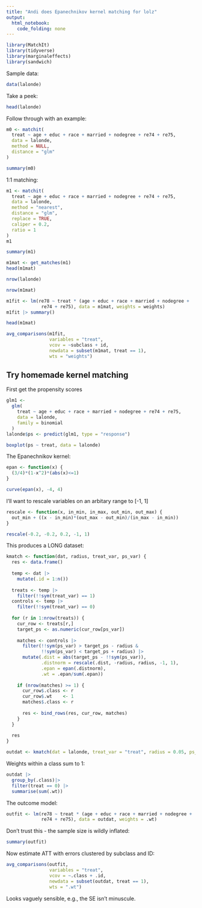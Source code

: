 ```yaml
---
title: "Andi does Epanechnikov kernel matching for lolz"
output: 
  html_notebook: 
    code_folding: none
---
```


```r
library(MatchIt)
library(tidyverse)
library(marginaleffects)
library(sandwich)
```

Sample data:

```r
data(lalonde)
```

Take a peek:

```r
head(lalonde)
```

Follow through with an example:

```r
m0 <- matchit(
  treat ~ age + educ + race + married + nodegree + re74 + re75,
  data = lalonde,
  method = NULL,
  distance = "glm"
)
```

```r
summary(m0)
```
1:1 matching:

```r
m1 <- matchit(
  treat ~ age + educ + race + married + nodegree + re74 + re75,
  data = lalonde,
  method = "nearest",
  distance = "glm",
  replace = TRUE,
  caliper = 0.2,
  ratio = 1
)
m1
```

```r
summary(m1)
```



```r
m1mat <- get_matches(m1)
head(m1mat)
```

```r
nrow(lalonde)
```


```r
nrow(m1mat)
```




```r
m1fit <- lm(re78 ~ treat * (age + educ + race + married + nodegree + 
             re74 + re75), data = m1mat, weights = weights)
m1fit |> summary()
```

```r
head(m1mat)
```


```r
avg_comparisons(m1fit,
                variables = "treat",
                vcov = ~subclass + id,
                newdata = subset(m1mat, treat == 1),
                wts = "weights")
```


## Try homemade kernel matching

First get the propensity scores


```r
glm1 <-
  glm(
    treat ~ age + educ + race + married + nodegree + re74 + re75,
    data = lalonde,
    family = binomial
  )
lalonde$ps <- predict(glm1, type = "response")
```

```r
boxplot(ps ~ treat, data = lalonde)
```

The Epanechnikov kernel:

```r
epan <- function(x) {
  (3/4)*(1-x^2)*(abs(x)<=1)
}
```

```r
curve(epan(x), -4, 4)
```

I'll want to rescale variables on an arbitary range to [-1, 1]

```r
rescale <- function(x, in_min, in_max, out_min, out_max) {
  out_min + ((x - in_min)*(out_max - out_min)/(in_max - in_min))
}
```

```r
rescale(-0.2, -0.2, 0.2, -1, 1)
```


This produces a LONG dataset:

```r
kmatch <- function(dat, radius, treat_var, ps_var) {
  res <- data.frame()
  
  temp <- dat |>
    mutate(.id = 1:n())
  
  treats <- temp |>
    filter(!!sym(treat_var) == 1)
  controls <- temp |>
    filter(!!sym(treat_var) == 0)
  
  for (r in 1:nrow(treats)) {
    cur_row <- treats[r,]
    target_ps <- as.numeric(cur_row[ps_var])
    
    matches <- controls |> 
      filter(!!sym(ps_var) > target_ps - radius &
             !!sym(ps_var) < target_ps + radius) |>
      mutate(.dist = abs(target_ps - !!sym(ps_var)),
             .distnorm = rescale(.dist, -radius, radius, -1, 1),
             .epan = epan(.distnorm),
             .wt = .epan/sum(.epan))
    
    if (nrow(matches) >= 1) {
      cur_row$.class <- r
      cur_row$.wt    <- 1
      matches$.class <- r
    
      res <- bind_rows(res, cur_row, matches)
    }
  }
  
  res
}
```


```r
outdat <- kmatch(dat = lalonde, treat_var = "treat", radius = 0.05, ps_var = "ps")
```


Weights within a class sum to 1:

```r
outdat |>
  group_by(.class)|>
  filter(treat == 0) |>
  summarise(sum(.wt))
```


The outcome model:

```r
outfit <- lm(re78 ~ treat * (age + educ + race + married + nodegree + 
             re74 + re75), data = outdat, weights = .wt)
```

Don't trust this - the sample size is wildly inflated:

```r
summary(outfit)
```

Now estimate ATT with errors clustered by subclass and ID:

```r
avg_comparisons(outfit,
                variables = "treat",
                vcov = ~.class + .id,
                newdata = subset(outdat, treat == 1),
                wts = ".wt")
```

Looks vaguely sensible, e.g., the SE isn't minuscule.


